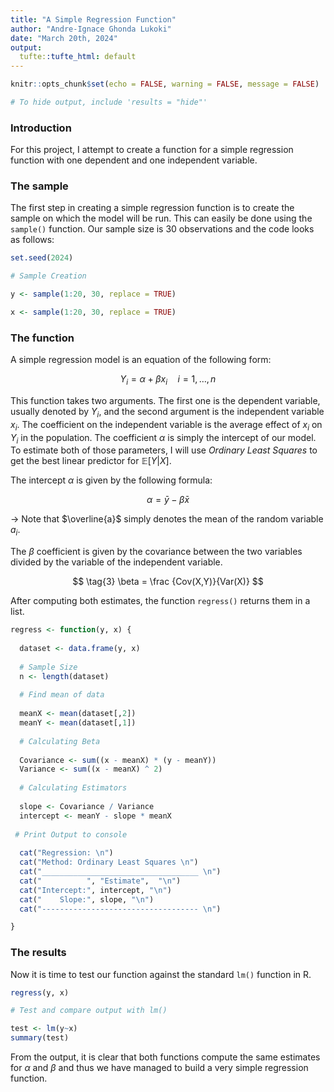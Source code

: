 ```yaml
---
title: "A Simple Regression Function"
author: "Andre-Ignace Ghonda Lukoki"
date: "March 20th, 2024"
output:
  tufte::tufte_html: default
---
```


```r
knitr::opts_chunk$set(echo = FALSE, warning = FALSE, message = FALSE)

# To hide output, include 'results = "hide"'
```

### Introduction

For this project, I attempt to create a function for a simple regression function with one dependent and one independent variable. 

### The sample

The first step in creating a simple regression function is to create the sample on which the model will be run. This can easily be done using the ```sample()``` function. Our sample size is 30 observations and the code looks as follows:

```r

set.seed(2024)

# Sample Creation

y <- sample(1:20, 30, replace = TRUE)

x <- sample(1:20, 30, replace = TRUE)

```

### The function

A simple regression model is an equation of the following form:

$$
\tag{1}
Y_{i} = \alpha + \beta x_{i} \quad i = 1, \dots, n
$$

This function takes two arguments. The first one is the dependent variable, usually denoted by $Y_{i}$, and the second argument is the independent variable $x_{i}$. The coefficient on the independent variable is the average effect of $x_{i}$ on $Y_{i}$ in the population. The coefficient $\alpha$ is simply the intercept of our model. To estimate both of those parameters, I will use *Ordinary Least Squares* to get the best linear predictor for $\mathbb{E}[Y|X]$.

The intercept $\alpha$ is given by the following formula:

$$
\tag{2}
\alpha = \bar{y} - \beta \bar{x}
$$

$\rightarrow$ Note that $\overline{a}$ simply denotes the mean of the random variable $a_{i}$.

The $\beta$ coefficient is given by the covariance between the two variables divided by the variable of the independent variable.

$$
\tag{3}
\beta = \frac {Cov(X,Y)}{Var(X)} 
$$

After computing both estimates, the function ```regress()``` returns them in a list. 

```r

regress <- function(y, x) {
  
  dataset <- data.frame(y, x)
  
  # Sample Size
  n <- length(dataset)
  
  # Find mean of data
  
  meanX <- mean(dataset[,2])
  meanY <- mean(dataset[,1])
  
  # Calculating Beta 
  
  Covariance <- sum((x - meanX) * (y - meanY))
  Variance <- sum((x - meanX) ^ 2) 
  
  # Calculating Estimators 
  
  slope <- Covariance / Variance
  intercept <- meanY - slope * meanX 
  
 # Print Output to console
  
  cat("Regression: \n")
  cat("Method: Ordinary Least Squares \n")
  cat("___________________________________ \n")
  cat("          ", "Estimate",  "\n")
  cat("Intercept:", intercept, "\n")
  cat("    Slope:", slope, "\n")
  cat("----------------------------------- \n")

}

```

### The results

Now it is time to test our function against the standard ```lm()``` function in R.

```r

regress(y, x)

# Test and compare output with lm()

test <- lm(y~x)
summary(test)

``` 

From the output, it is clear that both functions compute the same estimates for $\alpha$ and $\beta$ and thus we have managed to build a very simple regression function.


